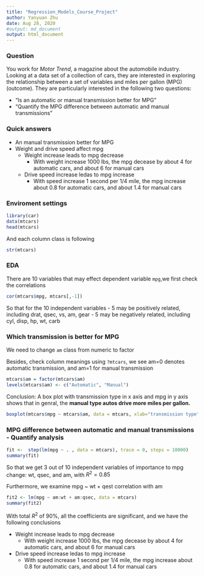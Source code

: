 ```yaml
---
title: "Regression_Models_Course_Project"
author: Yanyuan Zhu
date: Aug 28, 2020
#output: md_document
output: html_document
---
```

### Question
You work for *Motor Trend*, a magazine about the automobile industry. Looking at a data set of a collection of cars, they are interested in exploring the relationship between a set of variables and miles per gallon (MPG) (outcome). They are particularly interested in the following two questions:

- “Is an automatic or manual transmission better for MPG”
- "Quantify the MPG difference between automatic and manual transmissions"

### Quick answers
- An manual transmission better for MPG
- Weight and drive speed affect mpg
    - Weight increase leads to mpg decrease
        - With weight increase 1000 lbs, the mpg decease by about 4 for automatic cars, and about 6 for manual cars
    - Drive speed increase ledas to mpg increase
        - With speed increase 1 second per 1/4 mile, the mpg increase about 0.8 for automatic cars, and about 1.4 for manual cars

### Enviroment settings


```r
library(car)
data(mtcars)
head(mtcars)
```

And each column class is following

```r
str(mtcars)
```
### EDA

There are 10 variables that may effect dependent variable `mpg`,we first check the correlations

```r
cor(mtcars$mpg, mtcars[,-1])
```

So that for the 10 independent variables
- 5 may be positively related, including drat, qsec, vs, am, gear
- 5 may be negatively related, including cyl, disp, hp, wt, carb

### Which transmission is better for MPG

We need to change `am` class from numeric to factor

Besides, check column meanings using `?mtcars`, we see am=0 denotes automatic transmission, and am=1 for manual transmission

```r
mtcars$am = factor(mtcars$am)
levels(mtcars$am) <- c("Automatic", "Manual")
```

Conclusion: A box plot with transmission type in x axis and mpg in y axis shows that in genral, the **manual type autos drive more miles per gallon.**

```r
boxplot(mtcars$mpg ~ mtcars$am, data = mtcars, xlab="transmission type", ylab="miles per gallon", main = "mpg analysis by transmission type")
```

### MPG difference between automatic and manual transmissions - Quantify analysis

```r
fit <-  step(lm(mpg ~ . , data = mtcars), trace = 0, steps = 10000)
summary(fit)
```

So that we get 3 out of 10 independent variables of importance to mpg change: wt, qsec, and am, with $R^2 = 0.85$

Furthermore, we examine mpg ~ wt + qest correlation with am

```r
fit2 <- lm(mpg ~ am:wt + am:qsec, data = mtcars)
summary(fit2)
```

With total $R^2$ of 90%, all the coefficients are significant, and we have the following conclusions

- Weight increase leads to mpg decrease
    - With weight increase 1000 lbs, the mpg decease by about 4 for automatic cars, and about 6 for manual cars
- Drive speed increase ledas to mpg increase
    - With speed increase 1 second per 1/4 mile, the mpg increase about 0.8 for automatic cars, and about 1.4 for manual cars